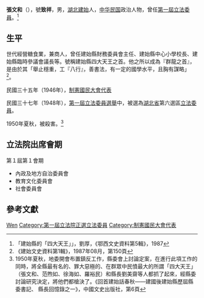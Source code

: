 {{Otheruses|other=谥号文和的张姓人物|张廷玉}}
{{Otheruses|other=名为张致祥的其他人物|张致祥}}
{{Infobox Officeholder
|姓名= 張文和
|圖像=File:張文和.jpg
|圖像大小=200px
|圖像說明=  
|rank= 
| 字 =  ？ 
| 號 = 號致祥
| 別名 
| birth_date = 1900年
| 出生地點=
| 逝世日期= 1950年
| 逝世地點=
| resting_place = ？
| 政黨 = 
| 其他政黨 = 
| 身高 = 
| 配偶 = 
| 伴侶 = 
| 兒女 = 子張芝圃中華大學肄業
| 父母 = 
| 親屬 = 
| 居住地 = 
| 學歷 = 
| 母校 = 
| 職業 = 
| 著作 = 
| 國籍=
| awards=
}}
'''張文和'''（{{bd|1900年||1950年|}}），號'''致祥'''，男，[[湖北省|湖北]][[建始縣|建始]]人，[[中华民国|中华民国]]政治人物，曾任[[第一屆立法委員|第一屆立法委員]]。<ref>「建始縣的「四大天王」」，劉厚，《鄂西文史資料第5輯》，1987</ref>

== 生平 ==
世代經營糖食業，兼商人，曾任建始縣財務委員會主任、建始縣中心小學校長、建始縣臨時參議會議長等。號稱建始縣四大天王之首。他之所以成為『群龍之首』，是由於其「舉止穩重，工『八行』，善書法，有一定的國學水平，且胸有謀略」<ref>《建始文史資料第1輯》，1987年08月，第150頁</ref>。

民國三十五年（1946年），[[制憲國民大會代表|制憲國民大會代表]]

民國三十七年（1948年），[[第一屆立法委員選舉|第一屆立法委員選舉]]中，被選為[[湖北省|湖北省]]第六選區[[立法委員|立法委員]]。

1950年夏秋，被殺害。<ref>1950年夏秋，地委開會布置鎮反工作，縣委會上討論定案，在進行此項工作的同時，將全縣最有名的、罪大惡極的、在群眾中民憤最大的所謂「四大天王」  （張文和、范煦如、徐海如、羅裕民）和縣長劉美齋等人都抓了起來，經縣委討論研究決定，將他們都槍決了。《回首建始話春秋——建國後建始縣歷屆縣委書記、 縣長回憶錄之一》，中國文史出版社，第6頁</ref>

== 立法院出席會期 ==
第１屆第１會期
* 內政及地方自治委員會
* 教育文化委員會
* 社會委員會

== 參考文獻 ==
{{reflist}}

{{中華民國第一屆立法委員}}

{{Authority control}}
{{DEFAULTSORT:Zhang张}}
[[Category:张姓|Wen]]
[[Category:第一屆立法院正選立法委員|Category:第一屆立法院正選立法委員]]
[[Category:制憲國民大會代表|Category:制憲國民大會代表]]
